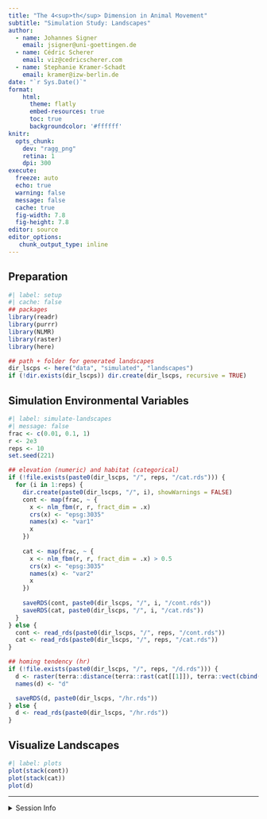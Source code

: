 ```yaml
---
title: "The 4<sup>th</sup> Dimension in Animal Movement"
subtitle: "Simulation Study: Landscapes"
author:
  - name: Johannes Signer
    email: jsigner@uni-goettingen.de
  - name: Cédric Scherer
    email: viz@cedricscherer.com
  - name: Stephanie Kramer-Schadt
    email: kramer@izw-berlin.de
date: "`r Sys.Date()`"
format:
    html: 
      theme: flatly
      embed-resources: true
      toc: true
      backgroundcolor: '#ffffff'
knitr:
  opts_chunk:    
    dev: "ragg_png"
    retina: 1
    dpi: 300
execute:
  freeze: auto
  echo: true
  warning: false
  message: false
  cache: true
  fig-width: 7.8
  fig-height: 7.8
editor: source
editor_options:
   chunk_output_type: inline
---
```


## Preparation

```r
#| label: setup
#| cache: false
## packages
library(readr)
library(purrr)
library(NLMR)
library(raster)
library(here)

## path + folder for generated landscapes
dir_lscps <- here("data", "simulated", "landscapes")
if (!dir.exists(dir_lscps)) dir.create(dir_lscps, recursive = TRUE)
```


## Simulation Environmental Variables 

```r
#| label: simulate-landscapes
#| message: false
frac <- c(0.01, 0.1, 1)
r <- 2e3
reps <- 10
set.seed(221)

## elevation (numeric) and habitat (categorical)
if (!file.exists(paste0(dir_lscps, "/", reps, "/cat.rds"))) {
  for (i in 1:reps) {
    dir.create(paste0(dir_lscps, "/", i), showWarnings = FALSE)
    cont <- map(frac, ~ {
      x <- nlm_fbm(r, r, fract_dim = .x)
      crs(x) <- "epsg:3035"
      names(x) <- "var1"
      x
    })
  
    cat <- map(frac, ~ {
      x <- nlm_fbm(r, r, fract_dim = .x) > 0.5
      crs(x) <- "epsg:3035"
      names(x) <- "var2"
      x
    })
  
    saveRDS(cont, paste0(dir_lscps, "/", i, "/cont.rds"))
    saveRDS(cat, paste0(dir_lscps, "/", i, "/cat.rds"))
  }
} else {
  cont <- read_rds(paste0(dir_lscps, "/", reps, "/cont.rds"))
  cat <- read_rds(paste0(dir_lscps, "/", reps, "/cat.rds"))
}

## homing tendency (hr)
if (!file.exists(paste0(dir_lscps, "/", reps, "/d.rds"))) {
  d <- raster(terra::distance(terra::rast(cat[[1]]), terra::vect(cbind(r/2, r/2), crs = "epsg:3035")))
  names(d) <- "d"

  saveRDS(d, paste0(dir_lscps, "/hr.rds"))
} else {
  d <- read_rds(paste0(dir_lscps, "/hr.rds"))
}
```


## Visualize Landscapes

```r
#| label: plots
plot(stack(cont))
plot(stack(cat))
plot(d)
```

*** 
  
<details><summary>Session Info</summary>

```r
#| label: session-info
devtools::session_info()
```

</details>
